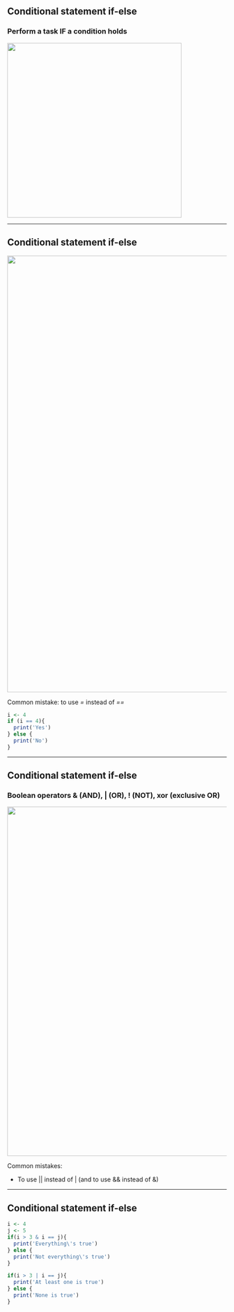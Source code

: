 ## Conditional statement if-else

### Perform a task IF a condition holds

<img src="Images/IfStatement.png" style="width: 400px;"/>

---

## Conditional statement if-else

<img src="Images/Conditions.png" style="width: 1000px;"/>

Common mistake: to use *=* instead of *==*

```{r}
i <- 4
if (i == 4){
  print('Yes')
} else {
  print('No')
}
```


---

## Conditional statement if-else

### Boolean operators & (AND), | (OR), ! (NOT), xor (exclusive OR)

<img src="Images/MoreConditions.png" style="width: 800px;"/>

Common mistakes:

* To use || instead of | (and to use && instead of &)

---

## Conditional statement if-else

```{r}
i <- 4
j <- 5
if(i > 3 & i == j){
  print('Everything\'s true')
} else {
  print('Not everything\'s true')
}

if(i > 3 | i == j){
  print('At least one is true')
} else {
  print('None is true')
}
```

